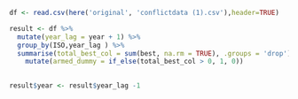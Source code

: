 ```r

df <- read.csv(here('original', 'conflictdata (1).csv'),header=TRUE)

result <- df %>%
  mutate(year_lag = year + 1) %>%                  
  group_by(ISO,year_lag ) %>%                       
  summarise(total_best_col = sum(best, na.rm = TRUE), .groups = 'drop') %>%
    mutate(armed_dummy = if_else(total_best_col > 0, 1, 0))

     
result$year <- result$year_lag -1
```